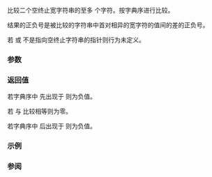 {{cpp/title|wcsncmp}}
{{cpp/string/wide/navbar}}
{{ddcl|header=cwchar|
int wcsncmp( const wchar_t* lhs, const wchar_t* rhs, std::size_t count );
}}

比较二个空终止宽字符串的至多 {{c|count}} 个字符。按字典序进行比较。

结果的正负号是被比较的字符串中首对相异的宽字符的值间的差的正负号。

若 {{c|lhs}} 或 {{c|rhs}} 不是指向空终止字符串的指针则行为未定义。

===参数===
{{par begin}}
{{par|lhs, rhs|指向要比较的空终止宽字符串的指针}}
{{par|count|要比较的最大字符数}}
{{par end}}

===返回值===
若字典序中 {{c|lhs}} 先出现于 {{c|rhs}} 则为负值。

若 {{c|lhs}} 与 {{c|rhs}} 比较相等则为零。

若字典序中 {{c|lhs}} 后出现于 {{c|rhs}} 则为负值。

===示例===
{{example
|code=
#include &lt;clocale&gt;
#include &lt;cwchar&gt;
#include &lt;iostream&gt;
#include &lt;locale&gt;

void demo(const wchar_t* lhs, const wchar_t* rhs, int sz)
{
    int rc = std::wcsncmp(lhs, rhs, sz);
    if (rc == 0)
        std::wcout &lt;&lt; "[" &lt;&lt; lhs &lt;&lt; "] 的前 " &lt;&lt; sz &lt;&lt; " 个字符等于 [" &lt;&lt; rhs &lt;&lt; "]\n";
    else if (rc &lt; 0)
        std::wcout &lt;&lt; "[" &lt;&lt; lhs &lt;&lt; "] 的前 " &lt;&lt; sz &lt;&lt; " 个字符前驱于 [" &lt;&lt; rhs &lt;&lt; "]\n";
    else if (rc &gt; 0)
        std::wcout &lt;&lt; "[" &lt;&lt; lhs &lt;&lt; "] 的前 " &lt;&lt; sz &lt;&lt; " 个字符后继于 [" &lt;&lt; rhs &lt;&lt; "]\n";
}

int main()
{
    const wchar_t str1[] = L"안녕하세요";
    const wchar_t str2[] = L"안녕히 가십시오";

    std::setlocale(LC_ALL, "en_US.utf8");
    std::wcout.imbue(std::locale("en_US.utf8"));
    demo(str1, str2, 5);
    demo(str2, str1, 8);
    demo(str1, str2, 2);
}
|output=
[안녕하세요] 的前 5 个字符前驱于 [안녕히 가십시오]
[안녕히 가십시오] 的前 8 个字符后继于 [안녕하세요]
[안녕하세요] 的前 2 个字符等于 [안녕히 가십시오]
}}

===参阅===
{{dsc begin}}
{{dsc inc|cpp/string/byte/dsc strncmp}}
{{dsc inc|cpp/string/wide/dsc wcscmp}}
{{dsc inc|cpp/string/wide/dsc wmemcmp}}
{{dsc inc|cpp/string/wide/dsc wcscoll}}
{{dsc see c|c/string/wide/wcsncmp}}
{{dsc end}}

{{langlinks|de|en|es|fr|it|ja|pt|ru}}